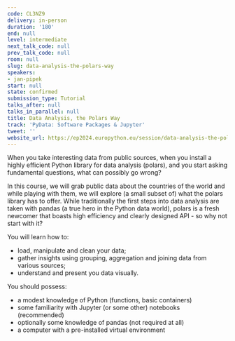 ```yaml
---
code: CL3NZ9
delivery: in-person
duration: '180'
end: null
level: intermediate
next_talk_code: null
prev_talk_code: null
room: null
slug: data-analysis-the-polars-way
speakers:
- jan-pipek
start: null
state: confirmed
submission_type: Tutorial
talks_after: null
talks_in_parallel: null
title: Data Analysis, the Polars Way
track: 'PyData: Software Packages & Jupyter'
tweet: ''
website_url: https://ep2024.europython.eu/session/data-analysis-the-polars-way
---
```


When you take interesting data from public sources, when you install a highly efficient Python library for data analysis (polars), and you start asking fundamental questions, what can possibly go wrong?

In this course, we will grab public data about the countries of the world and while playing with them, we will explore (a small subset of) what the polars library has to offer. While traditionally the first steps into data analysis are taken with pandas (a true hero in the Python data world), polars is a fresh newcomer that boasts high efficiency and clearly designed API - so why not start with it?

You will learn how to:

- load, manipulate and clean your data;
- gather insights using grouping, aggregation and joining data from various sources;
- understand and present you data visually.

You should possess:

- a modest knowledge of Python (functions, basic containers)
- some familiarity with Jupyter (or some other) notebooks (recommended)
- optionally some knowledge of pandas (not required at all)
- a computer with a pre-installed virtual environment
